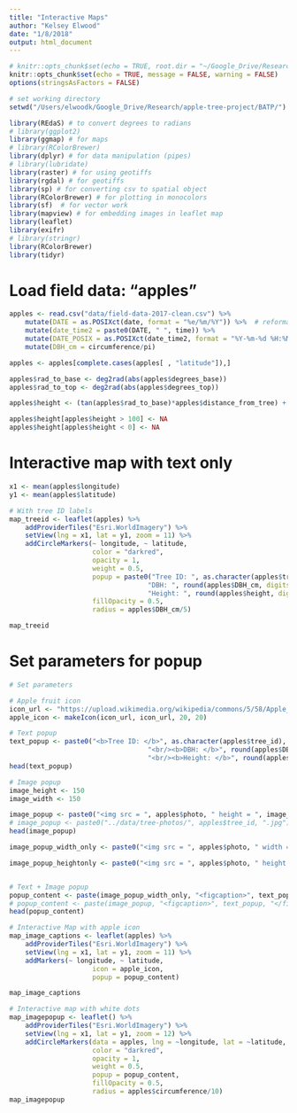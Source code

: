 ```yaml
---
title: "Interactive Maps"
author: "Kelsey Elwood"
date: "1/8/2018"
output: html_document
---
```



```r
# knitr::opts_chunk$set(echo = TRUE, root.dir = "~/Google_Drive/Research/apple-tree-project/BATP/")
knitr::opts_chunk$set(echo = TRUE, message = FALSE, warning = FALSE)
options(stringsAsFactors = FALSE)

```

```r
# set working directory
setwd("/Users/elwoodk/Google_Drive/Research/apple-tree-project/BATP/")
```

```r
library(REdaS) # to convert degrees to radians
# library(ggplot2)
library(ggmap) # for maps
# library(RColorBrewer)
library(dplyr) # for data manipulation (pipes)
# library(lubridate)
library(raster) # for using geotiffs
library(rgdal) # for geotiffs
library(sp) # for converting csv to spatial object
library(RColorBrewer) # for plotting in monocolors
library(sf)  # for vector work
library(mapview) # for embedding images in leaflet map
library(leaflet)
library(exifr)
# library(stringr)
library(RColorBrewer)
library(tidyr)
```

# Load field data: "apples"
```r
apples <- read.csv("data/field-data-2017-clean.csv") %>% 
    mutate(DATE = as.POSIXct(date, format = "%e/%m/%Y")) %>%  # reformat the "DATE" column as class 'date'
    mutate(date_time2 = paste0(DATE, " ", time)) %>% 
    mutate(DATE_POSIX = as.POSIXct(date_time2, format = "%Y-%m-%d %H:%M")) %>% 
    mutate(DBH_cm = circumference/pi)

apples <- apples[complete.cases(apples[ , "latitude"]),]
```

```r
apples$rad_to_base <- deg2rad(abs(apples$degrees_base))
apples$rad_to_top <- deg2rad(abs(apples$degrees_top))

apples$height <- (tan(apples$rad_to_base)*apples$distance_from_tree) + (tan(apples$rad_to_top)*apples$distance_from_tree)

apples$height[apples$height > 100] <- NA
apples$height[apples$height < 0] <- NA

```

# Interactive map with text only
```r
x1 <- mean(apples$longitude)
y1 <- mean(apples$latitude)

# With tree ID labels
map_treeid <- leaflet(apples) %>%
    addProviderTiles("Esri.WorldImagery") %>% 
    setView(lng = x1, lat = y1, zoom = 11) %>% 
    addCircleMarkers(~ longitude, ~ latitude,
                     color = "darkred",
                     opacity = 1, 
                     weight = 0.5,
                     popup = paste0("Tree ID: ", as.character(apples$tree_id), "; ",
                                   "DBH: ", round(apples$DBH_cm, digits = 0), " cm; ",
                                   "Height: ", round(apples$height, digits = 0), " m"),
                     fillOpacity = 0.5,
                     radius = apples$DBH_cm/5)

map_treeid

```

# Set parameters for popup
```r
# Set parameters

# Apple fruit icon
icon_url <- "https://upload.wikimedia.org/wikipedia/commons/5/58/Apple_green.png"
apple_icon <- makeIcon(icon_url, icon_url, 20, 20)

# Text popup
text_popup <- paste0("<b>Tree ID: </b>", as.character(apples$tree_id),
                                   "<br/><b>DBH: </b>", round(apples$DBH_cm, digits = 0), " cm",
                                   "<br/><b>Height: </b>", round(apples$height, digits = 0), " m")
head(text_popup)

# Image popup
image_height <- 150
image_width <- 150

image_popup <- paste0("<img src = ", apples$photo, " height = ", image_height, " width = ", image_width, ">")
# image_popup <- paste0("../data/tree-photos/", apples$tree_id, ".jpg")
head(image_popup)

image_popup_width_only <- paste0("<img src = ", apples$photo, " width = ", image_width, ">")

image_popup_heightonly <- paste0("<img src = ", apples$photo, " height = ", image_height, ">")


# Text + Image popup
popup_content <- paste(image_popup_width_only, "<figcaption>", text_popup, "</figcaption>")
# popup_content <- paste(image_popup, "<figcaption>", text_popup, "</figcaption>")
head(popup_content)
```

```r
# Interactive Map with apple icon
map_image_captions <- leaflet(apples) %>%
    addProviderTiles("Esri.WorldImagery") %>% 
    setView(lng = x1, lat = y1, zoom = 11) %>% 
    addMarkers(~ longitude, ~ latitude,
                     icon = apple_icon,
                     popup = popup_content)

map_image_captions
```

```r
# Interactive map with white dots
map_imagepopup <- leaflet() %>%
    addProviderTiles("Esri.WorldImagery") %>% 
    setView(lng = x1, lat = y1, zoom = 12) %>% 
    addCircleMarkers(data = apples, lng = ~longitude, lat = ~latitude,
                     color = "darkred",
                     opacity = 1, 
                     weight = 0.5,
                     popup = popup_content,
                     fillOpacity = 0.5,
                     radius = apples$circumference/10) 
map_imagepopup
```

